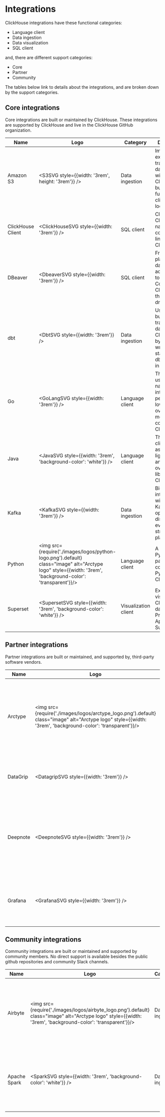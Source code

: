 
# Integrations

ClickHouse integrations have these functional categories:
- Language client
- Data ingestion
- Data visualization
- SQL client

and, there are different support categories:
- Core
- Partner
- Community

The tables below link to details about the integrations, and are broken down by the support categories.

## Core integrations

Core integrations are built or maintained by ClickHouse. These integrations are supported by ClickHouse and live in the ClickHouse GitHub organization.

|Name|Logo|Category|Description|Resources|
|------|----|----------------|------------------|-------------|
|Amazon S3|<S3SVG style={{width: '3rem', height: '3rem'}} />|Data ingestion|Import from, export to, and transform S3 data in flight with ClickHouse built in S3 functions and clickhouse-local.|[Documentation](./s3)|
|ClickHouse Client|<ClickHouseSVG style={{width: '3rem'}} />|SQL client|ClickHouse Client is the native command-line client for ClickHouse.|[Documentation](../interfaces/cli)|
|DBeaver|<DbeaverSVG style={{width: '3rem'}} />|SQL client|Free multi-platform database administration tool. Connects to Clickhouse through JDBC driver.|[Documentation](./sql-clients/dbeaver)|
|dbt|<DbtSVG style={{width: '3rem'}} />|Data ingestion|Use dbt (data build tool) to transform data in ClickHouse by simply writing select statements. dbt puts the T in ELT.|[Documentation](./dbt)|
|Go|<GoLangSVG style={{width: '3rem'}} />|Language client|The Go client uses the native interface for a performant, low-overhead means of connecting to ClickHouse.|[Documentation](https://github.com/clickhouse/clickHouse-go#readme)|
|Java|<JavaSVG style={{width: '3rem', 'background-color': 'white'}} />|Language client|The Java client is an async, lightweight, and low-overhead library for ClickHouse.|[Documentation](https://github.com/clickhouse/clickhouse-jdbc#readme)|
|Kafka|<KafkaSVG style={{width: '3rem'}} />|Data ingestion|Bidirectional integration with Apache Kafka, the open-source distributed event streaming platform.|[Documentation](./kafka)|
|Python|<img src={require('./images/logos/python-logo.png').default} class="image" alt="Arctype logo" style={{width: '3rem', 'background-color': 'transparent'}}/>|Language client|A suite of Python packages for connecting Python to ClickHouse.|[Documentation](https://github.com/clickhouse/clickhouse-connect#readme)|
|Superset|<SupersetSVG style={{width: '3rem', 'background-color': 'white'}} />|Visualization client|Explore and visualize your ClickHouse data with Preset or Apache Superset.|[Documentation](../connect-a-ui/superset-and-clickhouse)|

## Partner integrations

Partner integrations are built or maintained, and supported by, third-party software vendors.

|Name|Logo|Category|Description|Resources|
|------|----|----------------|------------------|-------------|
|Arctype|<img src={require('./images/logos/arctype_logo.png').default} class="image" alt="Arctype logo" style={{width: '3rem', 'background-color': 'transparent'}}/>|SQL client|Arctype is a fast and easy-to-use database client for writing queries, building dashboards, and sharing data.|[Documentation](./sql-clients/arctype)|
|DataGrip|<DatagripSVG style={{width: '3rem'}} />|SQL client|DataGrip is a powerful database IDE with dedicated support for ClickHouse.|[Documentation](https://www.jetbrains.com/help/datagrip/clickhouse.html)|
|Deepnote|<DeepnoteSVG style={{width: '3rem'}} />|Data visualization|Deepnote is a collaborative Jupyter-compatible data notebook built for teams to discover and share insights.|[Documentation](./deepnote)|
|Grafana|<GrafanaSVG style={{width: '3rem'}} />|Data visualization|With Grafana you can create, explore and share all of your data through dashboards.|[Documentation](../connect-a-ui/grafana-and-clickhouse)|

## Community integrations

Community integrations are built or maintained and supported by community members. No direct support is available besides the public github repositories and community Slack channels.

|Name|Logo|Category|Description|Resources|
|------|----|----------------|------------------|-------------|
|Airbyte|<img src={require('./images/logos/airbyte_logo.png').default} class="image" alt="Arctype logo" style={{width: '3rem', 'background-color': 'transparent'}}/>|Data ingestion|Use Airbyte, to create ELT data pipelines with more than 140 connectors to load and sync your data into ClickHouse.|[Documentation](./airbyte-and-clickhouse)|
|Apache Spark|<SparkSVG style={{width: '3rem', 'background-color': 'white'}} />|Data ingestion|Spark ClickHouse Connector is a high performance connector built on top of Spark DataSource V2.|[GitHub repository](https://github.com/housepower/spark-clickhouse-connector), [Documentation](https://housepower.github.io/spark-clickhouse-connector/)|


